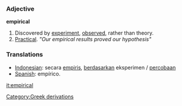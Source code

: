 === Adjective ===

'''empirical'''

# Discovered by [[experiment]], [[observed]], rather than theory.
# [[Practical]]. ''"Our empirical results proved our hypothesis"''

=== Translations ===
*[[Indonesian]]: secara [[empiris]], [[dasar|berdasarkan]] eksperimen / [[coba|percobaan]]
* [[Spanish]]: empírico.

[[it:empirical]]
[[Category:Greek derivations]]